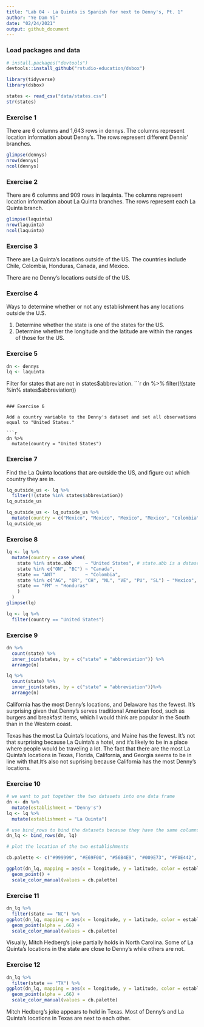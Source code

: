 ```yaml
---
title: "Lab 04 - La Quinta is Spanish for next to Denny's, Pt. 1"
author: "Ye Dam Yi"
date: "02/24/2021"
output: github_document
---
```


### Load packages and data

```r
# install.packages("devtools")
devtools::install_github("rstudio-education/dsbox")
```

```r
library(tidyverse) 
library(dsbox) 
```

```r
states <- read_csv("data/states.csv")
str(states)
```

### Exercise 1

There are 6 columns and 1,643 rows in dennys. The columns represent location information about Denny's. The rows represent different Dennis' branches. 

```r
glimpse(dennys)
nrow(dennys)
ncol(dennys)
```


### Exercise 2

There are 6 columns and 909 rows in laquinta. The columns represent location information about La Quinta branches. The rows represent each La Quinta branch. 

```r
glimpse(laquinta)
nrow(laquinta)
ncol(laquinta)
```


### Exercise 3

There are La Quinta's locations outside of the US. The countries include Chile, Colombia, Honduras, Canada, and Mexico. 

There are no Denny's locations outside of the US. 

### Exercise 4

Ways to determine whether or not any establishment has any locations outside the U.S. 

1. Determine whether the state is one of the states for the US. 
2. Determine whether the longitude and the latitude are within the ranges of those for the US. 

### Exercise 5

```r
dn <- dennys
lq <- laquinta

```

Filter for states that are not in states$abbreviation.
```r
dn %>% 
  filter(!(state %in% states$abbreviation))
```

### Exercise 6

Add a country variable to the Denny's dataset and set all observations equal to "United States."

```r
dn %>% 
  mutate(country = "United States")
```

### Exercise 7

Find the La Quinta locations that are outside the US, and figure out which country they are in.

```r
lq_outside_us <- lq %>% 
  filter(!(state %in% states$abbreviation))
lq_outside_us

lq_outside_us <- lq_outside_us %>% 
  mutate(country = c("Mexico", "Mexico", "Mexico", "Mexico", "Colombia", "Mexico", "Mexico", "Canada", "Mexico", "Mexico", "Mexico", "Mexico", "Honduras", "Canada"))
lq_outside_us

```
### Exercise 8
```r
lq <- lq %>%
  mutate(country = case_when(
    state %in% state.abb     ~ "United States", # state.abb is a dataset contained in R
    state %in% c("ON", "BC") ~ "Canada",
    state == "ANT"           ~ "Colombia",
    state %in% c("AG", "QR", "CH", "NL", "VE", "PU", "SL") ~ "Mexico",
    state == "FM" ~ "Honduras"
    )
  )
glimpse(lq)

lq <- lq %>%
  filter(country == "United States")
```

### Exercise 9
```r
dn %>%
  count(state) %>%
  inner_join(states, by = c("state" = "abbreviation")) %>% 
  arrange(n)

lq %>% 
  count(state) %>% 
  inner_join(states, by = c("state" = "abbreviation"))%>% 
  arrange(n)

```
California has the most Denny's locations, and Delaware has the fewest. It's surprising given that Denny's serves traditional American food, such as burgers and breakfast items, which I would think are popular in the South than in the Western coast.  

Texas has the most La Quinta's locations, and Maine has the fewest. It's not that surprising because La Quinta's a hotel, and it's likely to be in a place where people would be traveling a lot. The fact that there are the most La Quinta's locations in Texas, Florida, California, and Georgia seems to be in line with that.It's also not suprising because California has the most Denny's locations. 

### Exercise 10
```r
# we want to put together the two datasets into one data frame
dn <- dn %>% 
  mutate(establishment = "Denny's")
lq <- lq %>% 
  mutate(establishment = "La Quinta")

# use bind_rows to bind the datasets because they have the same columns
dn_lq <- bind_rows(dn, lq)

# plot the location of the two establishments

cb.palette <- c("#999999", "#E69F00", "#56B4E9", "#009E73", "#F0E442", "#0072B2", "#D55E00", "#CC79A7")

ggplot(dn_lq, mapping = aes(x = longitude, y = latitude, color = establishment)) +
  geom_point() +
  scale_color_manual(values = cb.palette)

```


### Exercise 11
``` r
dn_lq %>% 
  filter(state == "NC") %>% 
ggplot(dn_lq, mapping = aes(x = longitude, y = latitude, color = establishment)) +
  geom_point(alpha = .66) +
  scale_color_manual(values = cb.palette)

```

Visually, Mitch Hedberg's joke partially holds in North Carolina. Some of La Quinta's locations in the state are close to Denny's while others are not. 

### Exercise 12
```r
dn_lq %>% 
  filter(state == "TX") %>% 
ggplot(dn_lq, mapping = aes(x = longitude, y = latitude, color = establishment)) +
  geom_point(alpha = .66) +
  scale_color_manual(values = cb.palette)

```

Mitch Hedberg’s joke appears to hold in Texas. Most of Denny's and La Quinta's locations in Texas are next to each other. 



